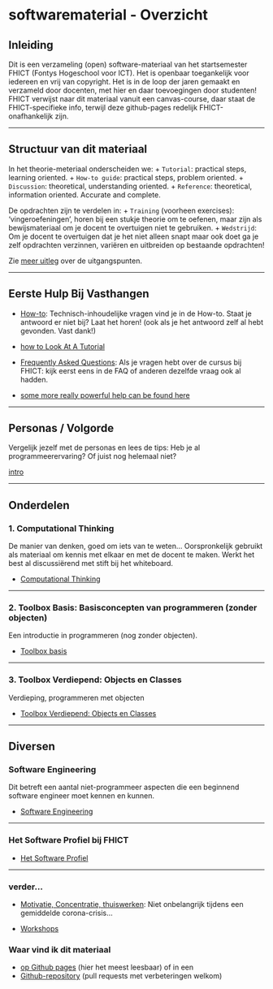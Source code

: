 # softwarematerial - Overzicht


## Inleiding
Dit is een verzameling (open) software-materiaal van het startsemester FHICT (Fontys Hogeschool voor ICT). Het is openbaar toegankelijk voor iedereen en vrij van copyright. Het is in de loop der jaren gemaakt en verzameld door docenten, met hier en daar toevoegingen door studenten! FHICT verwijst naar dit materiaal vanuit een canvas-course, daar staat de FHICT-specifieke info, terwijl deze github-pages redelijk FHICT-onafhankelijk zijn.

---

## Structuur van dit materiaal

In het theorie-meteriaal onderscheiden we:
+ `Tutorial`: practical steps, learning oriented.
+ `How-to guide`: practical steps, problem oriented.
+ `Discussion`: theoretical, understanding oriented.
+ `Reference`: theoretical, information oriented. Accurate and complete.

De opdrachten zijn te verdelen in:
+ `Training` (voorheen exercises): 'vingeroefeningen', horen bij een stukje theorie om te oefenen, maar zijn als bewijsmateriaal om je docent te overtuigen niet te gebruiken.
+ `Wedstrijd`: Om je docent te overtuigen dat je het niet alleen snapt maar ook doet ga je zelf opdrachten verzinnen, variëren en uitbreiden op bestaande opdrachten!

Zie [meer uitleg](https://stasemsoft.github.io/softwarematerial/docs/meta) over de uitgangspunten.

---

## Eerste Hulp Bij Vasthangen

+ [How-to](https://stasemsoft.github.io/softwarematerial/docs/basic/howto): Technisch-inhoudelijke vragen vind je in de How-to. Staat je antwoord er niet bij? Laat het horen! (ook als je het antwoord zelf al hebt gevonden. Vast dank!)
+ [how to Look At A Tutorial](docs/process/howtoLookAtATutorial.md)

+ [Frequently Asked Questions](https://stasemsoft.github.io/softwarematerial/docs/FAQ): Als je vragen hebt over de cursus bij FHICT: kijk eerst eens in de FAQ
 of anderen dezelfde vraag ook al hadden.
+ [some more really powerful help can be found
    here](https://chat.openai.com/chat)

---

## Personas / Volgorde

Vergelijk jezelf met de personas en lees de tips: Heb je al programmeerervaring? Of juist nog helemaal niet?

[intro](docs/personas/intro)

---

## Onderdelen

### 1. Computational Thinking

De manier van denken, goed om iets van te weten... Oorspronkelijk gebruikt als materiaal om kennis met elkaar en met de docent te maken. Werkt het best al discussiërend met stift bij het whiteboard.

+ [Computational Thinking](https://stasemsoft.github.io/softwarematerial/docs/computational)

---

### 2. Toolbox Basis: Basisconcepten van programmeren (zonder objecten)

Een introductie in programmeren (nog zonder objecten).

+ [Toolbox basis](https://stasemsoft.github.io/softwarematerial/docs/basic/)

---

### 3. Toolbox Verdiepend: Objects en Classes

Verdieping, programmeren met objecten

+ [Toolbox Verdiepend: Objects en Classes](https://stasemsoft.github.io/softwarematerial/docs/objects/)

---


## Diversen

### Software Engineering

Dit betreft een aantal niet-programmeer aspecten die een beginnend software engineer moet kennen en kunnen.

+ [Software Engineering](https://stasemsoft.github.io/softwarematerial/docs/software%20engineering/)


---

### Het Software Profiel bij FHICT

+ [Het Software Profiel](https://stasemsoft.github.io/softwarematerial/docs/softwareprofiel/)

---

### verder...

+ [Motivatie, Concentratie, thuiswerken](docs/process/motivatieconcentratie): Niet onbelangrijk tijdens een gemiddelde  corona-crisis...

+ [Workshops](https://stasemsoft.github.io/softwarematerial/docs/workshops/)

### Waar vind ik dit materiaal
+ [op Github pages](https://stasemsoft.github.io/softwarematerial/) (hier het meest leesbaar)
of in een
+ [Github-repository](https://github.com/stasemsoft/softwarematerial) (pull requests met verbeteringen welkom)
